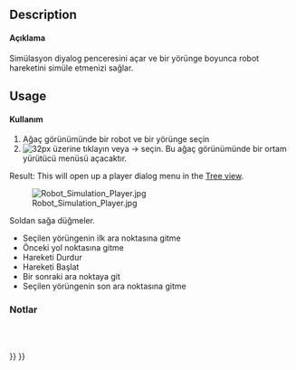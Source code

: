 <languages/>

{{Docnav
|[[Robot_CreateRobot|Create a robot]]
|[[Robot_Export|Export a trajectory]]
|[[Robot_Workbench|Robot]]
|IconL=Robot_CreateRobot.svg
|IconR=Robot_Export.svg
|IconC=Workbench_Robot.svg
}}

<div class="mw-translate-fuzzy">
{{GuiCommand/tr
|Name=Robot Simulate
|Name/tr=Simülasyon
|Workbenches=[[Robot_Workbench/tr|Robot]]
|MenuLocation=Robot → Yörünge Simülasyonu}}
</div>

==Description==

<div class="mw-translate-fuzzy">
==== Açıklama ==== 
Simülasyon diyalog penceresini açar ve bir yörünge boyunca robot hareketini simüle etmenizi sağlar.
</div>

==Usage==

<div class="mw-translate-fuzzy">
==== Kullanım ==== 
# Ağaç görünümünde bir robot ve bir yörünge seçin 
#[[Image: Robot_Simulate.png | 32px]] üzerine tıklayın veya {{KEY | Robot}} → {{KEY | [[Image: Robot_Simulate.png | 32px]] Yörünge simülasyonu}} seçin. Bu ağaç görünümünde bir ortam yürütücü menüsü açacaktır.
</div>

Result: This will open up a player dialog menu in the [[Tree_view|Tree view]].

[[Image:Robot_Simulation_Player.jpg]]

Soldan sağa düğmeler. 
* Seçilen yörüngenin ilk ara noktasına gitme 
* Önceki yol noktasına gitme 
* Hareketi Durdur 
* Hareketi Başlat 
* Bir sonraki ara noktaya git 
* Seçilen yörüngenin son ara noktasına gitme

<div class="mw-translate-fuzzy">
=== Notlar ===
<br />
<br />
</div>


{{Docnav
|[[Robot_CreateRobot|Create a robot]]
|[[Robot_Export|Export a trajectory]]
|[[Robot_Workbench|Robot]]
|IconL=Robot_CreateRobot.svg
|IconR=Robot_Export.svg
|IconC=Workbench_Robot.svg
}}

{{Robot_Tools_navi{{#translation:}}}}
{{Userdocnavi{{#translation:}}}}
